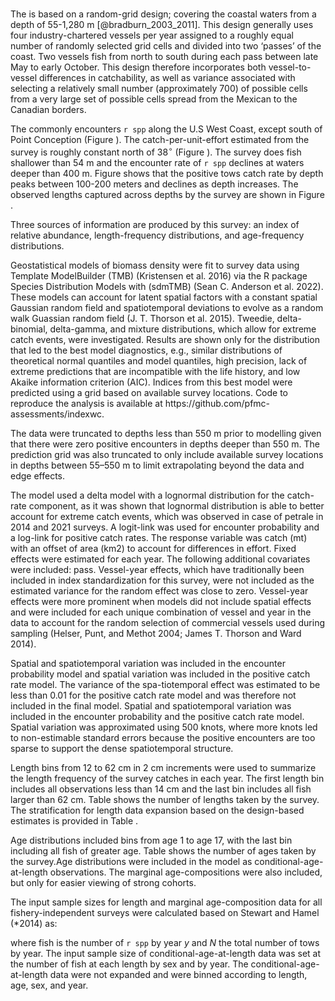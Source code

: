### \acrlong{s-wcgbt}

The \Gls{s-wcgbt} is based on a random-grid design;
covering the coastal waters from a depth of 55-1,280 m [@bradburn_2003_2011].
This design generally uses four industry-chartered vessels per year assigned to a roughly equal number of randomly selected grid cells and divided into two 'passes' of the coast.
Two vessels fish from north to south during each pass between late May to early October.
This design therefore incorporates both vessel-to-vessel differences in catchability, as well as variance associated with selecting a relatively small number (approximately 700) of possible cells from a very large set of possible cells spread from the Mexican to the Canadian borders.

The \Gls{s-wcgbt} commonly encounters `r spp` along the U.S West Coast, except south of Point Conception (Figure \ref{fig:nw_map}). The catch-per-unit-effort estimated from the survey is roughly constant north of 38$^\circ$ (Figure \ref{fig:nw_cpue_lat}). The survey does fish shallower than 54 m and the encounter rate of `r spp` declines at waters deeper than 400 m. Figure \ref{fig:nw_cpue_depth} shows that the positive tows catch rate by depth peaks between 100-200 meters and declines as depth increases. The observed lengths captured across depths by the survey are shown in Figure \ref{fig:nwfsc_size_depth}.

Three sources of information are produced by this survey: an index of relative abundance, length-frequency distributions, and age-frequency distributions. 

Geostatistical models of biomass density were fit to survey data using Template ModelBuilder (TMB) (Kristensen et al. 2016) via the R package Species Distribution Models with (sdmTMB) (Sean C. Anderson et al. 2022). These models can account for latent spatial factors with a constant spatial Gaussian random field and spatiotemporal deviations to evolve as a random walk Guassian random field (J. T. Thorson et al. 2015). Tweedie, delta-binomial, delta-gamma, and mixture distributions, which allow for extreme catch events, were investigated. Results are shown only for the distribution that led to the best model diagnostics, e.g., similar distributions of theoretical normal quantiles and model quantiles, high precision, lack of extreme predictions that are incompatible with the life history, and low Akaike information criterion (AIC). Indices from this best model were predicted using a grid based on available survey locations. Code to reproduce the analysis is available at https://github.com/pfmc-assessments/indexwc.

The data were truncated to depths less than 550 m prior to modelling given that there were zero positive encounters in depths deeper than 550 m. The prediction grid was also truncated to only include available survey locations in depths between 55–550 m to limit extrapolating beyond the data and edge effects.

The model used a delta model with a lognormal distribution for the catch-rate component, as it was shown that lognormal distribution is able to better account for extreme catch events, which was observed in case of petrale in 2014 and 2021 surveys. A logit-link was used for encounter probability and a log-link for positive catch rates. The response variable was catch (mt) with an offset of area (km2) to account for differences in effort. Fixed effects were estimated for each year. The following additional covariates were included: pass. Vessel-year effects, which have traditionally been included in index standardization for this survey, were not included as the estimated variance for the random effect was close to zero. Vessel-year effects were more prominent when models did not include spatial effects and were included for each unique combination of vessel and year in the data to account for the random selection of commercial vessels used during sampling (Helser, Punt, and Methot 2004; James T. Thorson and Ward 2014).

Spatial and spatiotemporal variation was included in the encounter probability model and spatial variation was included in the positive catch rate model. The variance of the spa-tiotemporal effect was estimated to be less than 0.01 for the positive catch rate model and was therefore not included in the final model. Spatial and spatiotemporal variation was included in the encounter probability and the positive catch rate model. Spatial variation was approximated using 500 knots, where more knots led to non-estimable standard errors because the positive encounters are too sparse to support the dense spatiotemporal structure.

Length bins from 12 to 62 cm in 2 cm increments were used to summarize the length frequency of the survey catches in each year. The first length bin includes all observations less than 14 cm and the last bin includes all fish larger than 62 cm. Table \ref{tab:NWcombo_Lengths} shows the number of lengths taken by the survey. The stratification for length data expansion based on the design-based estimates is provided in Table \ref{tab:strata_nwfsc}.

Age distributions included bins from age 1 to age 17, with the last bin including all fish of greater age. Table \ref{tab:NWcombo_Ages} shows the number of ages taken by the survey.Age distributions were included in the model as conditional-age-at-length observations. The marginal \Gls{s-wcgbt} age-compositions were also included, but only for easier viewing of strong cohorts.

The input sample sizes for length and marginal age-composition data for all fishery-independent surveys were calculated based on Stewart and Hamel (*2014) as: 

\begin{centering}

$\text{Input N}_{y} = (0.138*(\sum_{}^{N} \text{fish}_{y} / \sum_{}^{N} \text{tows}_{y}) + 1)*\sum_{}^{N} \text{tows}_y$ 

\end{centering}

where fish is the number of `r spp` by year $y$ and $N$ the total number of tows by year.  The input sample size of conditional-age-at-length data was set at the number of fish at each length by sex and by year. The conditional-age-at-length data were not expanded and were binned according to length, age, sex, and year.

